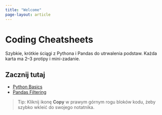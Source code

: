 ```yaml
---
title: "Welcome"
page-layout: article
---
```


# Coding Cheatsheets

Szybkie, krótkie ściągi z Pythona i Pandas do utrwalenia podstaw. Każda karta ma 2–3 protipy i mini-zadanie.

## Zacznij tutaj
- [Python Basics](cheatsheets/01-python-basics.qmd)
- [Pandas Filtering](cheatsheets/02-pandas-filtering.qmd)

> Tip: Kliknij ikonę **Copy** w prawym górnym rogu bloków kodu, żeby szybko wkleić do swojego notatnika.
